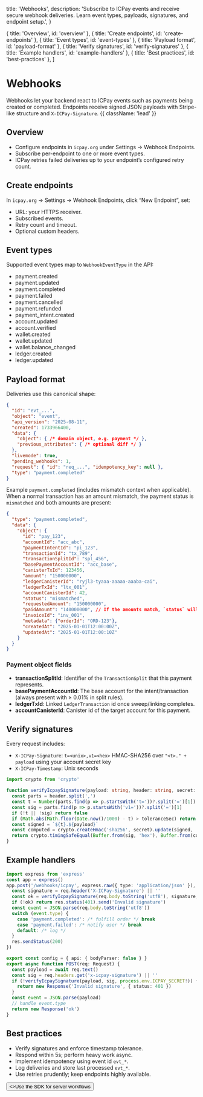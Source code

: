   title: 'Webhooks',
  description:
    'Subscribe to ICPay events and receive secure webhook deliveries. Learn event types, payloads, signatures, and endpoint setup.',
}

  { title: 'Overview', id: 'overview' },
  { title: 'Create endpoints', id: 'create-endpoints' },
  { title: 'Event types', id: 'event-types' },
  { title: 'Payload format', id: 'payload-format' },
  { title: 'Verify signatures', id: 'verify-signatures' },
  { title: 'Example handlers', id: 'example-handlers' },
  { title: 'Best practices', id: 'best-practices' },
]

# Webhooks

Webhooks let your backend react to ICPay events such as payments being created or completed. Endpoints receive signed JSON payloads with Stripe-like structure and `X-ICPay-Signature`. {{ className: 'lead' }}

## Overview

- Configure endpoints in `icpay.org` under Settings → Webhook Endpoints.
- Subscribe per-endpoint to one or more event types.
- ICPay retries failed deliveries up to your endpoint’s configured retry count.

## Create endpoints

In `icpay.org` → Settings → Webhook Endpoints, click “New Endpoint”, set:

- URL: your HTTPS receiver.
- Subscribed events.
- Retry count and timeout.
- Optional custom headers.

## Event types

Supported event types map to `WebhookEventType` in the API:

- payment.created
- payment.updated
- payment.completed
- payment.failed
- payment.cancelled
- payment.refunded
- payment_intent.created
- account.updated
- account.verified
- wallet.created
- wallet.updated
- wallet.balance_changed
- ledger.created
- ledger.updated

## Payload format

Deliveries use this canonical shape:

```json
{
  "id": "evt_...",
  "object": "event",
  "api_version": "2025-08-11",
  "created": 1733966400,
  "data": {
    "object": { /* domain object, e.g. payment */ },
    "previous_attributes": { /* optional diff */ }
  },
  "livemode": true,
  "pending_webhooks": 1,
  "request": { "id": "req_...", "idempotency_key": null },
  "type": "payment.completed"
}
```

Example `payment.completed` (includes mismatch context when applicable). When a normal transaction has an amount mismatch, the payment status is `mismatched` and both amounts are present:

```json
{
  "type": "payment.completed",
  "data": {
    "object": {
      "id": "pay_123",
      "accountId": "acc_abc",
      "paymentIntentId": "pi_123",
      "transactionId": "tx_789",
      "transactionSplitId": "spl_456",
      "basePaymentAccountId": "acc_base",
      "canisterTxId": 123456,
      "amount": "150000000",
      "ledgerCanisterId": "ryjl3-tyaaa-aaaaa-aaaba-cai",
      "ledgerTxId": "ltx_001",
      "accountCanisterId": 42,
      "status": "mismatched",
      "requestedAmount": "150000000",
      "paidAmount": "140000000", // If the amounts match, `status` will be `completed`.
      "invoiceId": "inv_001",
      "metadata": {"orderId": "ORD-123"},
      "createdAt": "2025-01-01T12:00:00Z",
      "updatedAt": "2025-01-01T12:00:10Z"
    }
  }
}
```

### Payment object fields

- **transactionSplitId**: Identifier of the `TransactionSplit` that this payment represents.
- **basePaymentAccountId**: The base account for the intent/transaction (always present with ≥ 0.01% in split rules).
- **ledgerTxId**: Linked `LedgerTransaction` id once sweep/linking completes.
- **accountCanisterId**: Canister id of the target account for this payment.

## Verify signatures

Every request includes:

- `X-ICPay-Signature`: `t=<unix>,v1=<hex>` HMAC-SHA256 over `"<t>." + payload` using your account secret key
- `X-ICPay-Timestamp`: Unix seconds

```ts {{ title: 'Node/Express verification' }}
import crypto from 'crypto'

function verifyIcpaySignature(payload: string, header: string, secret: string, toleranceSec = 300) {
  const parts = header.split(',')
  const t = Number(parts.find(p => p.startsWith('t='))?.split('=')[1])
  const sig = parts.find(p => p.startsWith('v1='))?.split('=')[1]
  if (!t || !sig) return false
  if (Math.abs(Math.floor(Date.now()/1000) - t) > toleranceSec) return false
  const signed = `${t}.${payload}`
  const computed = crypto.createHmac('sha256', secret).update(signed, 'utf8').digest('hex')
  return crypto.timingSafeEqual(Buffer.from(sig, 'hex'), Buffer.from(computed, 'hex'))
}
```

## Example handlers

```ts {{ title: 'Express' }}
import express from 'express'
const app = express()
app.post('/webhooks/icpay', express.raw({ type: 'application/json' }), (req, res) => {
  const signature = req.header('X-ICPay-Signature') || ''
  const ok = verifyIcpaySignature(req.body.toString('utf8'), signature, process.env.ICPAY_SECRET!)
  if (!ok) return res.status(401).send('Invalid signature')
  const event = JSON.parse(req.body.toString('utf8'))
  switch (event.type) {
    case 'payment.completed': /* fulfill order */ break
    case 'payment.failed': /* notify user */ break
    default: /* log */
  }
  res.sendStatus(200)
})
```

```ts {{ title: 'Next.js Route Handler' }}
export const config = { api: { bodyParser: false } }
export async function POST(req: Request) {
  const payload = await req.text()
  const sig = req.headers.get('x-icpay-signature') || ''
  if (!verifyIcpaySignature(payload, sig, process.env.ICPAY_SECRET!)) {
    return new Response('Invalid signature', { status: 401 })
  }
  const event = JSON.parse(payload)
  // handle event.type
  return new Response('ok')
}
```

## Best practices

- Verify signatures and enforce timestamp tolerance.
- Respond within 5s; perform heavy work async.
- Implement idempotency using event id `evt_*`.
- Log deliveries and store last processed `evt_*`.
- Use retries prudently; keep endpoints highly available.

<div className="not-prose">
  <Button href="/sdk" variant="text" arrow="right">
    <>Use the SDK for server workflows</>
  </Button>
</div>
